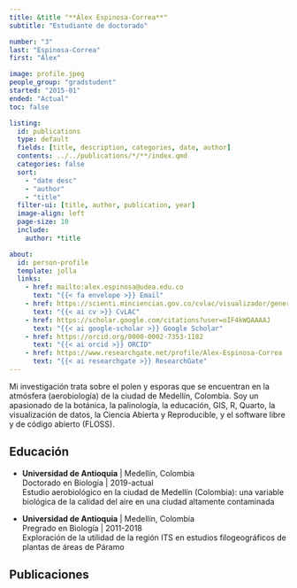 ```yaml
---
title: &title "**Álex Espinosa-Correa**"
subtitle: "Estudiante de doctorado"

number: "3"
last: "Espinosa-Correa"
first: "Álex"

image: profile.jpeg
people_group: "gradstudent"
started: "2015-01"
ended: "Actual"
toc: false

listing:
  id: publications
  type: default
  fields: [title, description, categories, date, author]
  contents: ../../publications/*/**/index.qmd
  categories: false
  sort:
    - "date desc"
    - "author"
    - "title"
  filter-ui: [title, author, publication, year]
  image-align: left
  page-size: 10
  include:
    author: *title

about:
  id: person-profile
  template: jolla
  links:
    - href: mailto:alex.espinosa@udea.edu.co
      text: "{{< fa envelope >}} Email"
    - href: https://scienti.minciencias.gov.co/cvlac/visualizador/generarCurriculoCv.do?cod_rh=0000117836
      text: "{{< ai cv >}} CvLAC"
    - href: https://scholar.google.com/citations?user=oIF4kWQAAAAJ
      text: "{{< ai google-scholar >}} Google Scholar"
    - href: https://orcid.org/0000-0002-7353-1182
      text: "{{< ai orcid >}} ORCID"
    - href: https://www.researchgate.net/profile/Alex-Espinosa-Correa
      text: "{{< ai researchgate >}} ResearchGate"
---
```


:::{#person-profile}
:::

Mi investigación trata sobre el polen y esporas que se encuentran en la atmósfera (aerobiología) de la ciudad de Medellín, Colombia. Soy un apasionado de la botánica, la palinología, la educación, GIS, R, Quarto, la visualización de datos, la Ciencia Abierta y Reproducible, y el software libre y de código abierto (FLOSS). 

## Educación

-   **Universidad de Antioquia** \| Medellín, Colombia\
    Doctorado en Biología \| 2019-actual\
    Estudio aerobiológico en la ciudad de Medellín (Colombia): una variable biológica de la calidad del aire en una ciudad altamente contaminada

-   **Universidad de Antioquia** \| Medellín, Colombia\
    Pregrado en Biología \| 2011-2018\
    Exploración de la utilidad de la región ITS en estudios filogeográficos de plantas de áreas de Páramo

## Publicaciones

::: {#publications}
:::
